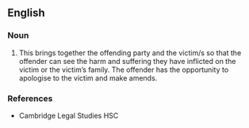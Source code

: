 ==English==

===Noun===
{{en-noun|sg=[[reintegrative]] [[shaming]]|-}}

# {{criminal law}} This brings together the offending party and the victim/s so that the offender can see the harm and suffering they have inflicted on the victim or the victim’s family. The offender has the opportunity to apologise to the victim and make amends.

===References===
*Cambridge Legal Studies HSC